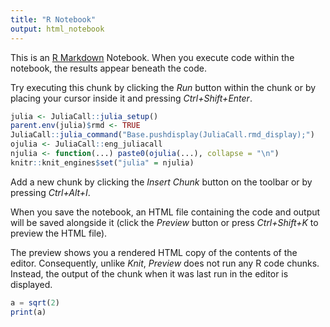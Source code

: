 ```yaml
---
title: "R Notebook"
output: html_notebook
---
```


This is an [R Markdown](http://rmarkdown.rstudio.com) Notebook. When you execute code within the notebook, the results appear beneath the code. 

Try executing this chunk by clicking the *Run* button within the chunk or by placing your cursor inside it and pressing *Ctrl+Shift+Enter*. 

```r
julia <- JuliaCall::julia_setup()
parent.env(julia)$rmd <- TRUE
JuliaCall::julia_command("Base.pushdisplay(JuliaCall.rmd_display);")
ojulia <- JuliaCall::eng_juliacall
njulia <- function(...) paste0(ojulia(...), collapse = "\n")
knitr::knit_engines$set("julia" = njulia)

```

Add a new chunk by clicking the *Insert Chunk* button on the toolbar or by pressing *Ctrl+Alt+I*.

When you save the notebook, an HTML file containing the code and output will be saved alongside it (click the *Preview* button or press *Ctrl+Shift+K* to preview the HTML file).

The preview shows you a rendered HTML copy of the contents of the editor. Consequently, unlike *Knit*, *Preview* does not run any R code chunks. Instead, the output of the chunk when it was last run in the editor is displayed.
```julia
a = sqrt(2)
print(a)
```

